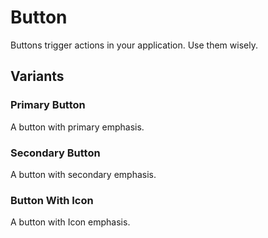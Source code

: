 
<Meta title="Atoms/Button" of={buttonStories} />

# Button

Buttons trigger actions in your application. Use them wisely.

## Variants

### Primary Button

A button with primary emphasis.

<Canvas of={buttonStories.Primary} />

### Secondary Button

A button with secondary emphasis.

<Canvas of={buttonStories.Secondary} />

### Button With Icon

A button with Icon emphasis.

<Canvas of={buttonStories.ButtonWithIcon} />
